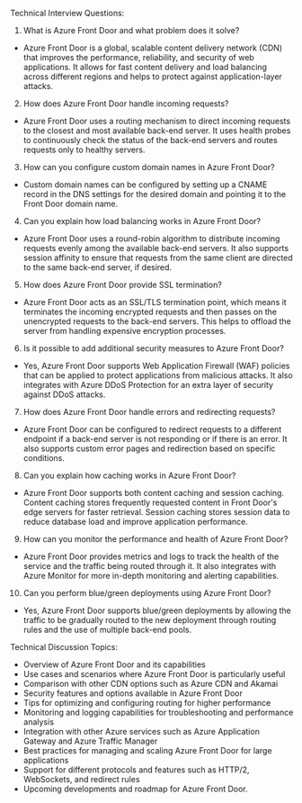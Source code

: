 

Technical Interview Questions:
1. What is Azure Front Door and what problem does it solve?
- Azure Front Door is a global, scalable content delivery network (CDN) that improves the performance, reliability, and security of web applications. It allows for fast content delivery and load balancing across different regions and helps to protect against application-layer attacks.

2. How does Azure Front Door handle incoming requests?
- Azure Front Door uses a routing mechanism to direct incoming requests to the closest and most available back-end server. It uses health probes to continuously check the status of the back-end servers and routes requests only to healthy servers.

3. How can you configure custom domain names in Azure Front Door?
- Custom domain names can be configured by setting up a CNAME record in the DNS settings for the desired domain and pointing it to the Front Door domain name.

4. Can you explain how load balancing works in Azure Front Door?
- Azure Front Door uses a round-robin algorithm to distribute incoming requests evenly among the available back-end servers. It also supports session affinity to ensure that requests from the same client are directed to the same back-end server, if desired.

5. How does Azure Front Door provide SSL termination?
- Azure Front Door acts as an SSL/TLS termination point, which means it terminates the incoming encrypted requests and then passes on the unencrypted requests to the back-end servers. This helps to offload the server from handling expensive encryption processes.

6. Is it possible to add additional security measures to Azure Front Door?
- Yes, Azure Front Door supports Web Application Firewall (WAF) policies that can be applied to protect applications from malicious attacks. It also integrates with Azure DDoS Protection for an extra layer of security against DDoS attacks.

7. How does Azure Front Door handle errors and redirecting requests?
- Azure Front Door can be configured to redirect requests to a different endpoint if a back-end server is not responding or if there is an error. It also supports custom error pages and redirection based on specific conditions.

8. Can you explain how caching works in Azure Front Door?
- Azure Front Door supports both content caching and session caching. Content caching stores frequently requested content in Front Door's edge servers for faster retrieval. Session caching stores session data to reduce database load and improve application performance.

9. How can you monitor the performance and health of Azure Front Door?
- Azure Front Door provides metrics and logs to track the health of the service and the traffic being routed through it. It also integrates with Azure Monitor for more in-depth monitoring and alerting capabilities.

10. Can you perform blue/green deployments using Azure Front Door?
- Yes, Azure Front Door supports blue/green deployments by allowing the traffic to be gradually routed to the new deployment through routing rules and the use of multiple back-end pools.

Technical Discussion Topics:
- Overview of Azure Front Door and its capabilities
- Use cases and scenarios where Azure Front Door is particularly useful
- Comparison with other CDN options such as Azure CDN and Akamai
- Security features and options available in Azure Front Door
- Tips for optimizing and configuring routing for higher performance
- Monitoring and logging capabilities for troubleshooting and performance analysis
- Integration with other Azure services such as Azure Application Gateway and Azure Traffic Manager
- Best practices for managing and scaling Azure Front Door for large applications
- Support for different protocols and features such as HTTP/2, WebSockets, and redirect rules
- Upcoming developments and roadmap for Azure Front Door.